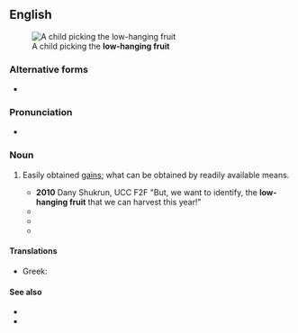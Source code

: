 {{also|low hanging fruit}}
==English==
[[Image:Gerard van Honthorst 008.jpg|thumb|A child picking the '''low-hanging fruit''']]

===Alternative forms===
* {{alter|en|low hanging fruit}}

===Pronunciation===
* {{audio|En-au-low-hanging fruit.ogg|Audio (AU)|lang=en}}

===Noun===
{{en-noun|head=[[low]]-[[hanging]] [[fruit]]}}

# {{lb|en|idiomatic}} Easily obtained [[gain]]s; what can be obtained by readily available means.
#* '''2010''' Dany Shukrun, UCC F2F "But, we want to identify, the '''low-hanging fruit''' that we can harvest this year!"
#* {{quote-book|lang=en|title=Whistling Past Dixie: How Democrats Can Win Without the South|page=166|author=Thomas F. Schaller|year=2008|passage=But, Florida aside, the '''low-hanging fruit''' is not in Dixie.}}
#* {{quote-book|lang=en|title=Environmental Policy and Corporate Behaviour|page=97|author=Nick Johnstone|year=2007|passage=the '''low-hanging fruit''' are picked first}}
#* {{quote-book|lang=en|title=The Natural Step for Communities: How Cities and Towns Can Change to|page=201|author=Sarah James|oauthors=Torbjörn Lahti|year=2004|passage='''Low-hanging fruits''' are those actions that garner early agreement and that are obtainable in the short run.}}

====Translations====
{{trans-top}}
* Greek: {{t|el|[[ώριμο φρούτο]]}}
{{trans-mid}}
{{trans-bottom}}

====See also====
* {{l|en|easy pickings}}
* {{l|en|like a ripe plum}}